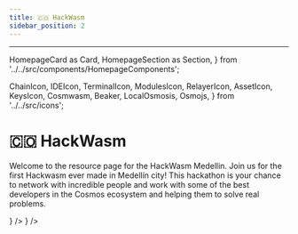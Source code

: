 ```yaml
---
title: 🇨🇴 HackWasm
sidebar_position: 2
---
```

---
  HomepageCard as Card,
  HomepageSection as Section,
} from '../../src/components/HomepageComponents';

  ChainIcon,
  IDEIcon,
  TerminalIcon,
  ModulesIcon,
  RelayerIcon,
  AssetIcon,
  KeysIcon,
  Cosmwasm,
  Beaker,
  LocalOsmosis,
  Osmojs,
} from '../../src/icons';

# 🇨🇴 HackWasm

Welcome to the resource page for the HackWasm Medellin. Join us for the first Hackwasm ever made in Medellín city! This hackathon is your chance to network with incredible people and work with some of the best developers in the Cosmos ecosystem and helping them to solve real problems.


<Section title="Guides" id="cosmwasm" hasSubSections >

   <Section>
    <Card
    title="Hackwasm.com"
    description=" Official HackWasm Medellin site."
    to="https://hackwasm.com/"
    icon={<Cosmwasm />}
  />
    <Card
    title="Osmosis Resources"
    description="A dedicated page for Hackwasm with resources from Osmosis"
    to="https://www.notion.so/osmosiszone/Osmosis-HackWasm-Medellin-2c1d16c3f4b04726a74ad0825d61bda2"
    icon={<Cosmwasm />}
  />

  </Section>
    </Section>